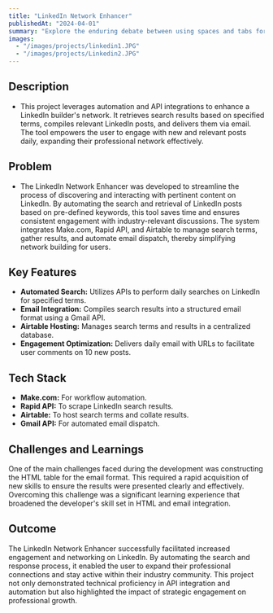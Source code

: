 ```yaml
---
title: "LinkedIn Network Enhancer"
publishedAt: "2024-04-01"
summary: "Explore the enduring debate between using spaces and tabs for code indentation, and why this choice matters more than you might think."
images:
  - "/images/projects/linkedin1.JPG"
  - "/images/projects/Linkedin2.JPG"
---
```

## **Description** 
- This project leverages automation and API integrations to enhance a LinkedIn builder's network. It retrieves search results based on specified terms, compiles relevant LinkedIn posts, and delivers them via email. The tool empowers the user to engage with new and relevant posts daily, expanding their professional network effectively.

## **Problem** 
- The LinkedIn Network Enhancer was developed to streamline the process of discovering and interacting with pertinent content on LinkedIn. By automating the search and retrieval of LinkedIn posts based on pre-defined keywords, this tool saves time and ensures consistent engagement with industry-relevant discussions. The system integrates Make.com, Rapid API, and Airtable to manage search terms, gather results, and automate email dispatch, thereby simplifying network building for users.

## **Key Features**
-  **Automated Search:** Utilizes APIs to perform daily searches on LinkedIn for specified terms.
-  **Email Integration:** Compiles search results into a structured email format using a Gmail API.
-  **Airtable Hosting:** Manages search terms and results in a centralized database.
-  **Engagement Optimization:** Delivers daily email with URLs to facilitate user comments on 10 new posts.

## **Tech Stack**
- **Make.com:** For workflow automation.
- **Rapid API:** To scrape LinkedIn search results.
- **Airtable:** To host search terms and collate results.
- **Gmail API:** For automated email dispatch.

## **Challenges and Learnings** 
One of the main challenges faced during the development was constructing the HTML table for the email format. This required a rapid acquisition of new skills to ensure the results were presented clearly and effectively. Overcoming this challenge was a significant learning experience that broadened the developer's skill set in HTML and email integration.

## **Outcome** 
The LinkedIn Network Enhancer successfully facilitated increased engagement and networking on LinkedIn. By automating the search and response process, it enabled the user to expand their professional connections and stay active within their industry community. This project not only demonstrated technical proficiency in API integration and automation but also highlighted the impact of strategic engagement on professional growth.